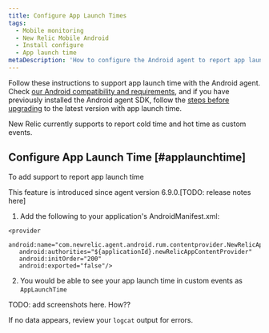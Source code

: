 ```yaml
---
title: Configure App Launch Times
tags:
  - Mobile monitoring
  - New Relic Mobile Android
  - Install configure
  - App launch time
metaDescription: 'How to configure the Android agent to report app launch time'
---
```


Follow these instructions to support app launch time with the Android agent. Check [our Android compatibility and requirements](/docs/mobile-monitoring/new-relic-mobile-android/get-started/new-relic-android-compatibility-requirements), and if you have previously installed the Android agent SDK, follow the [steps before upgrading](/docs/mobile-apps/android-1-upgrade) to the latest version with app launch time.

New Relic currently supports to report cold time and hot time as custom events. 

## Configure App Launch Time [#applaunchtime]

To add support to report app launch time

<Callout variant="important">
This feature is introduced since agent version 6.9.0.[TODO: release notes here]
</Callout>

1.  Add the following to your application's AndroidManifest.xml:

   ```
   <provider
      android:name="com.newrelic.agent.android.rum.contentprovider.NewRelicAppContentProvider"
      android:authorities="${applicationId}.newRelicAppContentProvider"
      android:initOrder="200"
      android:exported="false"/>
   ```
2. You would be able to see your app launch time in custom events as `AppLaunchTime`

TODO: add screenshots here. How??

If no data appears, review your `logcat` output for errors.
